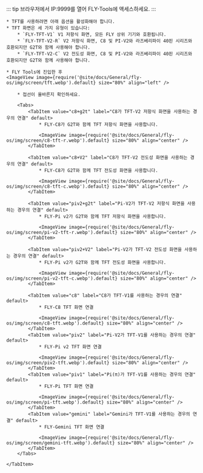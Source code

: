 ::: tip
브라우저에서 IP:9999를 열어 FLY-Tools에 액세스하세요.
:::

    * TFT를 사용하려면 아래 옵션을 활성화해야 합니다.
    * TFT 화면은 세 가지 유형이 있습니다:
        * `FLY-TFT-V1` V1 저항식 화면, 모든 FLY 상위 기기와 호환됩니다.
        * `FLY-TFT-V2-R` V2 저항식 화면, C8 및 PI-V2와 라즈베리파이 40핀 시리즈와 호환되지만 G2T와 함께 사용해야 합니다.
        * `FLY-TFT-V2-C` V2 전도성 화면, C8 및 PI-V2와 라즈베리파이 40핀 시리즈와 호환되지만 G2T와 함께 사용해야 합니다.

    * FLY Tools에 진입한 후
    <ImageView image={require('@site/docs/General/fly-os/img/screen/tft.webp').default} size="80%" align="left" />

<Tabs>
    <TabItem value="TFT" label="TFT 연결" default>

        * 접선이 올바른지 확인하세요.

        <Tabs>
            <TabItem value="c8+g2t" label="C8가 TFT-V2 저항식 화면을 사용하는 경우의 연결" default>
                * FLY-C8가 G2T와 함께 TFT 저항식 화면을 사용합니다.

                <ImageView image={require('@site/docs/General/fly-os/img/screen/c8-tft-r.webp').default} size="80%" align="center" />
            </TabItem>

            <TabItem value="c8+V2" label="C8가 TFT-V2 전도성 화면을 사용하는 경우의 연결" default>
                * FLY-C8가 G2T와 함께 TFT 전도성 화면을 사용합니다.

                <ImageView image={require('@site/docs/General/fly-os/img/screen/c8-tft-c.webp').default} size="80%" align="center" />
            </TabItem>

            <TabItem value="piv2+g2t" label="Pi-V2가 TFT-V2 저항식 화면을 사용하는 경우의 연결" default>
                * FLY-Pi v2가 G2T와 함께 TFT 저항식 화면을 사용합니다.

                <ImageView image={require('@site/docs/General/fly-os/img/screen/pi-v2-tft-r.webp').default} size="80%" align="center" />
            </TabItem>

            <TabItem value="piv2+V2" label="Pi-V2가 TFT-V2 전도성 화면을 사용하는 경우의 연결" default>
                * FLY-Pi v2가 G2T와 함께 TFT 전도성 화면을 사용합니다.

                <ImageView image={require('@site/docs/General/fly-os/img/screen/pi-v2-tft-c.webp').default} size="80%" align="center" />
            </TabItem>

            <TabItem value="c8" label="C8가 TFT-V1를 사용하는 경우의 연결" default>
                * FLY-C8 TFT 화면 연결

                <ImageView image={require('@site/docs/General/fly-os/img/screen/c8-tft.webp').default} size="80%" align="center" />
            </TabItem>
            <TabItem value="piv2" label="Pi-V2가 TFT-V1를 사용하는 경우의 연결" default>
                * FLY-Pi v2 TFT 화면 연결

                <ImageView image={require('@site/docs/General/fly-os/img/screen/piv2-tft.webp').default} size="80%" align="center" />
            </TabItem>
            <TabItem value="piv1" label="Pi(π)가 TFT-V1를 사용하는 경우의 연결" default>
                * FLY-Pi TFT 화면 연결

                <ImageView image={require('@site/docs/General/fly-os/img/screen/pi-tft.webp').default} size="80%" align="center" />
            </TabItem>
            <TabItem value="gemini" label="Gemini가 TFT-V1를 사용하는 경우의 연결" default>
                * FLY-Gemini TFT 화면 연결
                
                <ImageView image={require('@site/docs/General/fly-os/img/screen/gemini-tft.webp').default} size="80%" align="center" />
            </TabItem>
        </Tabs>

    </TabItem>
</Tabs>
